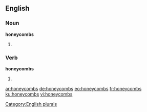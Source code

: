 ==English==

===Noun===
'''honeycombs'''

# {{plural of|honeycomb}}

===Verb===
'''honeycombs'''

# {{en-third-person singular of|honeycomb}}

[[Category:English plurals]]

[[ar:honeycombs]]
[[de:honeycombs]]
[[eo:honeycombs]]
[[fr:honeycombs]]
[[ku:honeycombs]]
[[vi:honeycombs]]